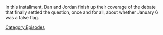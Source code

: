 {{DEFAULTSORT:
    #_EPISODE_0889:The Debate Of The Century, Part 2
}}{{Episode
    | title           = The Debate Of The Century, Part 2
    | caption         = Listen to this episode on [https://knowledgefight.libsyn.com/889-the-debate-of-the-century-part-2 Libsyn]
    | episodeNumber   = 889
    | length          = 04:00:01
    | airDate         = January 15, 2024
    | previousEpisode = [[888: The Debate Of The Century, Part 1]]
    | nextEpisode     = [[890: January 16, 2024]]
}}

{{Stub}}

In this installment, Dan and Jordan finish up their coverage of the debate that finally settled the question, once and for all, about whether January 6 was a false flag.

[[Category:Episodes]]
